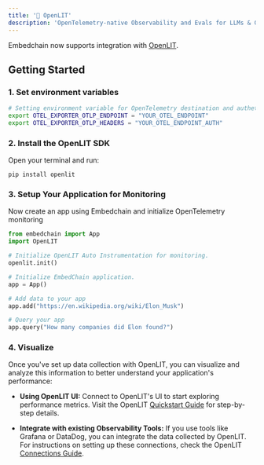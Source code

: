 ```yaml
---
title: '🔭 OpenLIT'
description: 'OpenTelemetry-native Observability and Evals for LLMs & GPUs'
---
```


Embedchain now supports integration with [OpenLIT](https://github.com/openlit/openlit).

## Getting Started

### 1. Set environment variables
```bash
# Setting environment variable for OpenTelemetry destination and authetication.
export OTEL_EXPORTER_OTLP_ENDPOINT = "YOUR_OTEL_ENDPOINT"
export OTEL_EXPORTER_OTLP_HEADERS = "YOUR_OTEL_ENDPOINT_AUTH"
```

### 2. Install the OpenLIT SDK
Open your terminal and run:

```shell
pip install openlit
```

### 3. Setup Your Application for Monitoring
Now create an app using Embedchain and initialize OpenTelemetry monitoring

```python
from embedchain import App
import OpenLIT

# Initialize OpenLIT Auto Instrumentation for monitoring.
openlit.init()

# Initialize EmbedChain application.
app = App()

# Add data to your app
app.add("https://en.wikipedia.org/wiki/Elon_Musk")

# Query your app
app.query("How many companies did Elon found?")
```

### 4. Visualize

Once you've set up data collection with OpenLIT, you can visualize and analyze this information to better understand your application's performance:

- **Using OpenLIT UI:** Connect to OpenLIT's UI to start exploring performance metrics. Visit the OpenLIT [Quickstart Guide](https://docs.openlit.io/latest/quickstart) for step-by-step details.

- **Integrate with existing Observability Tools:** If you use tools like Grafana or DataDog, you can integrate the data collected by OpenLIT. For instructions on setting up these connections, check the OpenLIT [Connections Guide](https://docs.openlit.io/latest/connections/intro).
